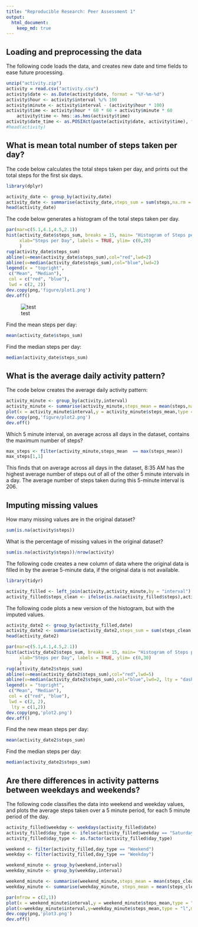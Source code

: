 ```yaml
---
title: "Reproducible Research: Peer Assessment 1"
output: 
  html_document:
    keep_md: true
---
```


## Loading and preprocessing the data

The following code loads the data, and creates new date and time fields to ease future processing.  

```r
unzip("activity.zip")
activity = read.csv("activity.csv")
activity$date <- as.Date(activity$date, format = "%Y-%m-%d")
activity$hour <- activity$interval %/% 100
activity$minute <- activity$interval - (activity$hour * 100)
activity$time <- activity$hour * 60 * 60 + activity$minute * 60
    activity$time <- hms::as.hms(activity$time)
activity$date_time <- as.POSIXct(paste(activity$date, activity$time), format="%Y-%m-%d %H:%M:%S")
#head(activity)
```

## What is mean total number of steps taken per day?

The code below calculates the total steps taken per day, and prints out the total steps for the first six days.   

```r
library(dplyr)
```

```r
activity_date <- group_by(activity,date)
activity_date <- summarise(activity_date,steps_sum = sum(steps,na.rm = TRUE))
head(activity_date)
```

The code below generates a histogram of the total steps taken per day.   

```r
par(mar=c(5.1,4.1,4.5,2.1))
hist(activity_date$steps_sum, breaks = 15, main= "Histogram of Steps per day", cex.main=1,
     xlab="Steps per Day", labels = TRUE, ylim= c(0,20)
     )
rug(activity_date$steps_sum)
abline(v=mean(activity_date$steps_sum),col="red",lwd=2)
abline(v=median(activity_date$steps_sum),col="blue",lwd=2)
legend(x = "topright", 
 c("Mean", "Median"),
 col = c("red", "blue"),
 lwd = c(2, 2))
dev.copy(png,'figure/plot1.png')
dev.off()


```

![test](figure/plot1.png)


Find the mean steps per day:
```r
mean(activity_date$steps_sum)
```


Find the median steps per day:
```r
median(activity_date$steps_sum)
```


## What is the average daily activity pattern?
The code below creates the average daily activity pattern:

```r
activity_minute <- group_by(activity,interval)
activity_minute <- summarise(activity_minute,steps_mean = mean(steps,na.rm = TRUE))
plot(x = activity_minute$interval,y = activity_minute$steps_mean,type = "l", main = "Daily activity pattern", xlab = "Time of Day", ylab = "average steps in 5 minute interval")
dev.copy(png,'figure/plot2.png')
dev.off()
```

Which 5 minute interval, on average across all days in the dataset, contains the maximum number of steps?

```r
max_steps <- filter(activity_minute,steps_mean  == max(steps_mean))
max_steps[1,1]
```
This finds that on average across all days in the dataset, 8:35 AM has the highest average number of steps out of all of the other 5 minute intervals in a day.  The average number of steps taken during this 5-minute interval is 206.  

## Imputing missing values

How many missing values are in the original dataset? 
```r
sum(is.na(activity$steps))
```

What is the percentage of missing values in the original dataset? 
```r
sum(is.na(activity$steps))/nrow(activity)
```

The following code creates a new column of data where the original data is filled in by the averae 5-minute data, if the original data is not available.   

```r
library(tidyr)
```

```r
activity_filled <- left_join(activity,activity_minute,by = "interval")
activity_filled$steps_clean <- ifelse(is.na(activity_filled$steps),activity_filled$steps_mean,activity_filled$steps)
```

The following code plots a new version of the histogram, but with the imputed values.   

```r

activity_date2 <- group_by(activity_filled,date)
activity_date2 <- summarise(activity_date2,steps_sum = sum(steps_clean,na.rm = TRUE))
head(activity_date2)

par(mar=c(5.1,4.1,4.5,2.1))
hist(activity_date2$steps_sum, breaks = 15, main= "Histogram of Steps per Day - Imputed NAs", cex.main=1,
     xlab="Steps per Day", labels = TRUE, ylim= c(0,30)
     )
rug(activity_date2$steps_sum)
abline(v=mean(activity_date2$steps_sum),col="red",lwd=5)
abline(v=median(activity_date2$steps_sum),col="blue",lwd=2, lty = "dashed")
legend(x = "topright", 
 c("Mean", "Median"),
 col = c("red", "blue"),
 lwd = c(2, 2),
  lty = c(1,2))
dev.copy(png,'plot2.png')
dev.off()
```

Find the new mean steps per day:
```r
mean(activity_date2$steps_sum)
```

Find the median steps per day:
```r
median(activity_date2$steps_sum)
```

## Are there differences in activity patterns between weekdays and weekends?

The following code classifies the data into weekend and weekday values, and plots the average steps taken over a 5 minute period, for each 5 minute period of the day.   

```r
activity_filled$weekday <- weekdays(activity_filled$date)
activity_filled$day_type <- ifelse(activity_filled$weekday == "Saturday" | activity_filled$weekday == "Sunday","Weekend","Weekday")
activity_filled$day_type <- as.factor(activity_filled$day_type)

weekend <- filter(activity_filled,day_type == "Weekend")
weekday <- filter(activity_filled,day_type == "Weekday")

weekend_minute <- group_by(weekend,interval)
weekday_minute <- group_by(weekday,interval)

weekend_minute <- summarise(weekend_minute,steps_mean = mean(steps_clean))
weekday_minute <- summarise(weekday_minute, steps_mean = mean(steps_clean))

par(mfrow = c(2,1))
plot(x = weekend_minute$interval,y = weekend_minute$steps_mean,type = "l", main = "Weekend", xlab = "Time of Day", ylab = "Steps")
plot(x=weekday_minute$interval,y=weekday_minute$steps_mean,type = "l",main = "Weekday", xlab = "Time of Day", ylab = "Steps")
dev.copy(png,'plot3.png')
dev.off()
```



